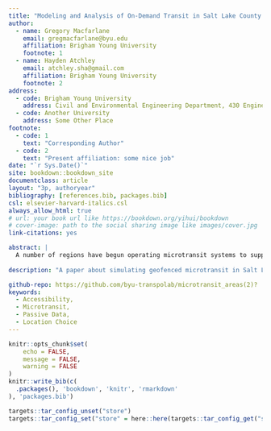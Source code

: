 ```yaml
---
title: "Modeling and Analysis of On-Demand Transit in Salt Lake County Using BEAM"
author:
  - name: Gregory Macfarlane
    email: gregmacfarlane@byu.edu
    affiliation: Brigham Young University
    footnote: 1
  - name: Hayden Atchley
    email: atchley.sha@gmail.com
    affiliation: Brigham Young University
    footnote: 2
address:
  - code: Brigham Young University
    address: Civil and Environmental Engineering Department, 430 Engineering Building, Provo, Utah 84602
  - code: Another University
    address: Some Other Place
footnote:
  - code: 1
    text: "Corresponding Author"
  - code: 2
    text: "Present affiliation: some nice job"
date: "`r Sys.Date()`"
site: bookdown::bookdown_site
documentclass: article
layout: "3p, authoryear"
bibliography: [references.bib, packages.bib]
csl: elsevier-harvard-italics.csl
always_allow_html: true
# url: your book url like https://bookdown.org/yihui/bookdown
# cover-image: path to the social sharing image like images/cover.jpg
link-citations: yes

abstract: |
  A number of regions have begun operating microtransit systems to support first and last mile transit access.  In this paper, we modify the ridehailing request handling algorithm in the BEAM microscopic simulation engine to accomodate geographically resetricted microstransit operations. We then examine the ridership operating characteristics for one existing and three proposed geofenced service regions in Salt Lake County, Utah. We find that the simulation generates realistic ridership statistics and wait times, subject to errors likely to be corrected with more thorough choice model calibration. We also found that expanding microtransit services to Sandy or West Jordan might be effective, but might be less so for the area near SLC International Airport.
  
description: "A paper about simulating geofenced microtransit in Salt Lake County"

github-repo: https://github.com/byu-transpolab/microtransit_areas(2)?
keywords:
  - Accessibility,
  - Microtransit,
  - Passive Data,
  - Location Choice
---
```


```r
knitr::opts_chunk$set(
	echo = FALSE,
	message = FALSE,
	warning = FALSE
)
knitr::write_bib(c(
  .packages(), 'bookdown', 'knitr', 'rmarkdown'
), 'packages.bib')

targets::tar_config_unset("store")
targets::tar_config_set("store" = here::here(targets::tar_config_get("store")))
```


